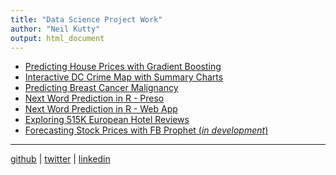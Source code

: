 ```yaml
---
title: "Data Science Project Work"
author: "Neil Kutty"
output: html_document
---
```


- [Predicting House Prices with Gradient Boosting](https://github.com/neilkutty/Predicting-House-Prices/blob/master/Predicting%20House%20Prices.pdf)
- [Interactive DC Crime Map with Summary Charts](https://kuttyman.shinyapps.io/crimeDC)
- [Predicting Breast Cancer Malignancy](https://www.kaggle.com/sampsonsimpson/d/uciml/breast-cancer-wisconsin-data/breast-cancer-prediction-rf-svm-mlp)
- [Next Word Prediction in R - Preso](https://rpubs.com/sampsonsimpson/NextWordPrediction)
- [Next Word Prediction in R - Web App](https://kuttyman.shinyapps.io/NextWordPrediction/)
- [Exploring 515K European Hotel Reviews](https://www.kaggle.com/sampsonsimpson/exploring-515k-european-hotel-reviews)
- [Forecasting Stock Prices with FB Prophet (*in development*)](https://kuttyman.shinyapps.io/stockprophet/)

---

[github](https://www.github.com/neilkutty) | [twitter](https://www.twitter.com/neilkutty) | [linkedin](https://www.linkedin.com/in/neilkutty)

